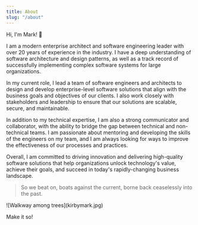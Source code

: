 ```yaml
---
title: About
slug: "/about"
---
```



Hi, I'm Mark! :wave:  

I am a modern enterprise architect and software engineering leader with over 20 years of experience in the industry. I have a deep understanding of software architecture and design patterns, as well as a track record of successfully implementing complex software systems for large organizations.

In my current role, I lead a team of software engineers and architects to design and develop enterprise-level software solutions that align with the business goals and objectives of our clients. I also work closely with stakeholders and leadership to ensure that our solutions are scalable, secure, and maintainable.

In addition to my technical expertise, I am also a strong communicator and collaborator, with the ability to bridge the gap between technical and non-technical teams. I am passionate about mentoring and developing the skills of the engineers on my team, and I am always looking for ways to improve the effectiveness of our processes and practices.

Overall, I am committed to driving innovation and delivering high-quality software solutions that help organizations unlock technology's value, achieve their goals, and succeed in today's rapidly-changing business landscape.


> So we beat on, boats against the current, borne back ceaselessly into the past.
<div>
    <div style={{width: '200px'}}>
        ![Walkway among trees](kirbymark.jpg)
    </div>
</div>

<Alert type="success">Make it so!</Alert>